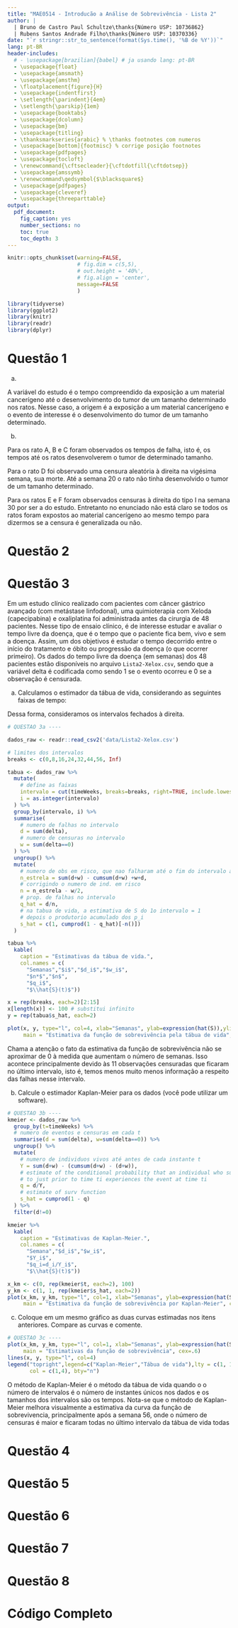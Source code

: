```yaml
---
title: "MAE0514 - Introducão a Análise de Sobrevivência - Lista 2"
author: |
  | Bruno de Castro Paul Schultze\thanks{Número USP: 10736862}
  | Rubens Santos Andrade Filho\thanks{Número USP: 10370336}
date: "`r stringr::str_to_sentence(format(Sys.time(), '%B de %Y'))`"
lang: pt-BR
header-includes:
  # - \usepackage[brazilian]{babel} # ja usando lang: pt-BR
  - \usepackage{float}
  - \usepackage{amsmath}
  - \usepackage{amsthm}
  - \floatplacement{figure}{H}
  - \usepackage{indentfirst}
  - \setlength{\parindent}{4em}
  - \setlength{\parskip}{1em}
  - \usepackage{booktabs}
  - \usepackage{dcolumn}
  - \usepackage{bm}
  - \usepackage{titling}
  - \thanksmarkseries{arabic} % \thanks footnotes com numeros
  - \usepackage[bottom]{footmisc} % corrige posição footnotes
  - \usepackage{pdfpages}
  - \usepackage{tocloft}
  - \renewcommand{\cftsecleader}{\cftdotfill{\cftdotsep}}
  - \usepackage{amssymb}
  - \renewcommand\qedsymbol{$\blacksquare$}
  - \usepackage{pdfpages}
  - \usepackage{cleveref}
  - \usepackage{threeparttable}
output:
  pdf_document: 
    fig_caption: yes
    number_sections: no
    toc: true
    toc_depth: 3
---
```


\pagebreak

\newcommand\invisiblesection[1]{%
  \refstepcounter{section}%
  \addcontentsline{toc}{section}{#1}%
  \sectionmark{#1}}

```r
knitr::opts_chunk$set(warning=FALSE, 
                      # fig.dim = c(5,5),
                      # out.height = '40%',
                      # fig.align = 'center',
                      message=FALSE
                      )

library(tidyverse)
library(ggplot2)
library(knitr)
library(readr)
library(dplyr)
```

\clearpage

# Questão 1


a)

A variável do estudo é o tempo compreendido da exposição a um material cancerígeno até o desenvolvimento do tumor de um tamanho determinado nos ratos. Nesse caso, a origem é a exposição a um material cancerígeno e o evento de interesse é o desenvolvimento do tumor de um tamanho determinado.

b)

Para os rato A, B e C foram observados os tempos de falha, isto é, os tempos até os ratos desenvolverem o tumor de determinado tamanho. 

Para o rato D foi observado uma censura aleatória à direita na vigésima semana, sua morte. Até a semana 20 o rato não tinha desenvolvido o tumor de um tamanho determinado.

Para os ratos E e F foram observados censuras à direita do tipo I na semana 30 por ser a do estudo. Entretanto no enunciado não está claro se todos os ratos foram expostos ao material cancerígeno ao mesmo tempo para dizermos se a censura é generalizada ou não.


# Questão 2


# Questão 3

Em um estudo clínico realizado com pacientes com câncer gástrico avançado (com metástase linfodonal), uma quimioterapia com Xeloda (capecipabina) e oxaliplatina foi administrada antes da cirurgia de 48 pacientes. Nesse tipo de ensaio clínico, é de interesse estudar e avaliar o tempo livre da doença, que é o tempo que o paciente fica bem, vivo e sem a doença. Assim, um dos objetivos é estudar o tempo decorrido entre o início do tratamento e óbito ou progressão da doença (o que ocorrer primeiro). Os dados do tempo livre da doença (em semanas) dos 48 pacientes estão disponíveis no arquivo `Lista2-Xelox.csv`, sendo que a variável delta é codificada como sendo 1 se o evento ocorreu e 0 se a observação é censurada.

(a) Calculamos o estimador da tábua de vida, considerando as seguintes faixas de tempo:

\begin{tabular}{|ll|}
\hline Faixa 1: & 8 semanas (inclusive) ou menos \\
Faixa 2: & de 8 a 16 semanas (inclusive) \\
Faixa 3: & de 16 a 24 semanas (inclusive) \\
Faixa 4: & de 24 a 32 semanas (inclusive) \\
Faixa 5: & de 32 a 44 semanas (inclusive) \\
Faixa 6: & de 44 a 56 semanas (inclusive) \\
Faixa 7: & mais de 56 semanas \\
\hline
\end{tabular}

Dessa forma, consideramos os intervalos fechados à direita.

```r
# QUESTAO 3a ----

dados_raw <- readr::read_csv2('data/Lista2-Xelox.csv')

# limites dos intervalos
breaks <- c(0,8,16,24,32,44,56, Inf)

tabua <- dados_raw %>% 
  mutate(
    # define as faixas
    intervalo = cut(timeWeeks, breaks=breaks, right=TRUE, include.lowest = T),
    i = as.integer(intervalo)
  ) %>% 
  group_by(intervalo, i) %>% 
  summarise(
    # numero de falhas no intervalo
    d = sum(delta),
    # numero de censuras no intervalo
    w = sum(delta==0)
  ) %>% 
  ungroup() %>% 
  mutate(
    # numero de obs em risco, que nao falharam até o fim do intervalo anterior
    n_estrela = sum(d+w) - cumsum(d+w) +w+d,
    # corrigindo o numero de ind. em risco
    n = n_estrela - w/2,
    # prop. de falhas no intervalo
    q_hat = d/n,
    # na tabua de vida, a estimativa de S do 1o intervalo = 1
    # depois o produtorio acumulado dos p_i
    s_hat = c(1, cumprod(1 - q_hat)[-n()])
  )


```


```r
tabua %>%
  kable(
    caption = "Estimativas da tábua de vida.", 
    col.names = c(
      "Semanas","$i$","$d_i$","$w_i$",
      "$n*$","$n$", 
      "$q_i$",
      "$\\hat{S}(t)$"))


```

```r
x = rep(breaks, each=2)[2:15]
x[length(x)] <- 100 # substitui infinito
y = rep(tabua$s_hat, each=2)

plot(x, y, type="l", col=4, xlab="Semanas", ylab=expression(hat(S)),ylim = c(0,1),
     main = "Estimativa da função de sobrevivência pela tábua de vida", cex=.6)


```


Chama a atenção o fato da estimativa da função de sobrevivência não se aproximar de 0 à medida que aumentam o número de semanas. Isso acontece principalmente devido às 11 observações censuradas que ficaram no último intervalo, isto é, temos menos muito menos informação a respeito das falhas nesse intervalo.



(b) Calcule o estimador Kaplan-Meier para os dados (você pode utilizar um software).

```r
# QUESTAO 3b ----
kmeier <- dados_raw %>%
  group_by(t=timeWeeks) %>%
  # numero de eventos e censuras em cada t
  summarise(d = sum(delta), w=sum(delta==0)) %>% 
  ungroup() %>% 
  mutate(
    # numero de individuos vivos até antes de cada instante t
    Y = sum(d+w) - (cumsum(d+w) - (d+w)),
    # estimate of the conditional probability that an individual who survives 
    # to just prior to time ti experiences the event at time ti
    q = d/Y,
    # estimate of surv function
    s_hat = cumprod(1 - q)
  ) %>% 
  filter(d!=0)


```


```r
kmeier %>% 
  kable(
    caption = "Estimativas de Kaplan-Meier.", 
    col.names = c(
      "Semana","$d_i$","$w_i$",
      "$Y_i$", 
      "$q_i=d_i/Y_i$", 
      "$\\hat{S}(t)$"))


```


```r
x_km <- c(0, rep(kmeier$t, each=2), 100)
y_km <- c(1, 1, rep(kmeier$s_hat, each=2))
plot(x_km, y_km, type="l", col=1, xlab="Semanas", ylab=expression(hat(S)),ylim = c(0,1),
     main = "Estimativa da função de sobrevivência por Kaplan-Meier", cex=.6)


```


(c) Coloque em um mesmo gráfico as duas curvas estimadas nos itens anteriores. Compare as curvas e comente.

```r
# QUESTAO 3c ----
plot(x_km, y_km, type="l", col=1, xlab="Semanas", ylab=expression(hat(S)),ylim = c(0,1),
     main = "Estimativas da função de sobrevivência", cex=.6)
lines(x, y, type="l", col=4)
legend("topright",legend=c("Kaplan-Meier","Tábua de vida"),lty = c(1, 1),
       col = c(1,4), bty="n")


```

O método de Kaplan-Meier é o método da tábua de vida quando o o número de intervalos é o número de instantes únicos nos dados e os tamanhos dos intervalos são os tempos. Nota-se que o método de Kaplan-Meier melhora visualmente a estimativa da curva da função de sobrevivencia, principalmente após a semana 56, onde o número de censuras é maior e ficaram todas no último intervalo da tábua de vida todas



# Questão 4


# Questão 5


# Questão 6


# Questão 7


# Questão 8


# Código Completo

```r
```

